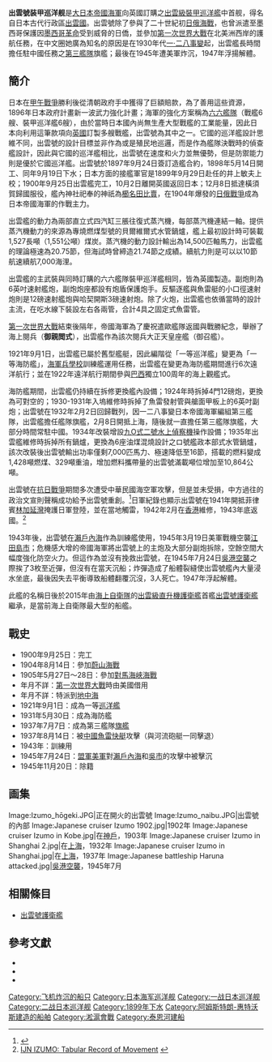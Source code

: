 {{NoteTA
|G1=Unit
}}
{{not|出雲號護衛艦}}
{{軍艦模板
|名稱= {{lang|ja|出雲}} [[File:Naval_Ensign_of_Japan.svg|30px]]<br /><small>{{lang|ja|いずも}}</small>
|名稱2= 
|圖片= [[File:Japanese_cruiser_Izumo.jpg|300px]]
|照片說明= 出云号战舰（1905年）
|圖片2= 
|照片說明2= 
|艦種= [[裝甲巡洋艦|裝甲巡洋艦]]
|擁有國= [[File:Merchant_flag_of_Japan_(1870).svg|25px]][[大日本帝國|大日本帝國]]
|艦級= [[出雲級裝甲巡洋艦|出雲級裝甲巡洋艦]]（1號艦）
|製造=[[英国|英国]][[阿姆斯特朗-惠特沃斯|阿姆斯特朗船厂]]
|動工= 1898年5月12日
|下水= 1899年9月19日
|服役= 1900年9月25日
|退役= 
|結局= 1945年7月24日被擊沉
|除籍= 1945年11月20日
|基準= 9750噸
|滿載= 9906噸
|長度= {{cvt|434|ft|m|sigfig=5}}
|闊度= {{cvt|68|ft|8|in|m}}
|吃水= {{cvt|23|ft|10|in|m|sigfig=3}}
|極速= 20.75節
|引擎=2台直立式四气筒三段鼓胀式蒸汽机,24座燃煤锅炉
|出力= 14500匹
|續航= 7,500浬（10節）
|乘員= 648人
|裝甲= 舷側175毫米<br />甲板67毫米<br />主砲防盾152毫米<br />舰桥381毫米
|艦載機=
|裝備=;完工時
2座双連裝阿姆斯特朗式203毫米45倍徑炮<br />14座单装阿姆斯特朗式152毫米40倍徑速射炮<br />12座阿姆斯特朗式76毫米40倍徑速射炮<br />8座单装47毫米哈乞开斯速射炮<br />四座水下457毫米鱼雷<br>
;1945年<br>
2座雙連裝[[八九式127公厘高射炮|八九式127公釐高射炮]]<br>4門阿姆斯特朗6英吋40倍徑速射艦炮<br>14門[[九六式25毫米高射機炮|九六式25毫米高射機炮]]<br>（三連裝2座、雙連裝2座、單裝4挺）<br>2門[[九三式防空機槍|九三式防空機槍]]
}}
'''出雲號装甲巡洋舰'''是[[大日本帝國海軍|大日本帝國海軍]]向英國訂購之[[出雲級裝甲巡洋艦|出雲級裝甲巡洋艦]]中首舰，得名自日本古代行政區[[出雲國|出雲國]]。出雲號除了參與了二十世紀初[[对马海峡海战|日俄海戰]]，也曾派遣至墨西哥保護因[[墨西哥革命|墨西哥革命]]受到威脅的日僑，並參加[[第一次世界大戰|第一次世界大戰]]在北美洲西岸的護航任務，在中文圈她廣為知名的原因是在1930年代[[一·二八事變|一·二八事變]]起，出雲艦長時間擔任駐中國任務之[[第三艦隊_(日本海軍)#四代（1932年2月2日新編～1939年11月15日改名第一遣支艦隊）|第三艦隊]]旗艦；最後在1945年遭美軍炸沉，1947年浮揚解體。

==簡介==
日本在[[甲午戰爭|甲午戰爭]]勝利後從清朝政府手中獲得了巨額賠款，為了善用這些資源，1896年日本政府計畫新一波武力強化計畫；海軍的強化方案稱為[[六六艦隊|六六艦隊]]（戰艦6艘、裝甲巡洋艦6艘），由於當時日本國內尚無生產大型戰艦的工業能量，因此日本向利用這筆款項向[[英國|英國]]訂製多艘戰艦，出雲號為其中之一。它國的巡洋艦設計思維不同，出雲號的設計目標並非作為{{link-en|通商破交|Commerce raiding}}或是殖民地巡邏，而是作為艦隊決戰時的偵查艦設計，{{cfn|Milanovich|y=2014|p=72}}因此與它國的巡洋艦相比，出雲號在速度和火力並無優勢，但是防禦能力則是優於它國巡洋艦。出雲號於1897年9月24日簽訂造艦合約，1898年5月14日開工、同年9月19日下水；日本方面的接艦軍官是1899年9月29日赴任的井上敏夫上校；1900年9月25日出雲艦完工，10月2日離開英國返回日本；12月8日抵達橫須賀歸國服役，艦內神社祀奉的神祇為[[櫛名田比賣|櫛名田比賣]]，在1904年爆發的[[日俄戰爭|日俄戰爭]]成為日本帝國海軍的作戰主力。

出雲艦的動力為兩部直立式四汽缸三脹往復式蒸汽機，每部蒸汽機連結一軸。{{cfn|Milanovich|y=2014|p=81}}提供蒸汽機動力的來源為專燒燃煤型號的貝爾維爾式水管鍋爐，艦上最初設計時可裝載1,527長噸（1,551公噸）煤炭。{{cfn|Brook|y=1999|p=112}}蒸汽機的動力設計輸出為14,500匹軸馬力，出雲艦的理論極速為20.75節，但海試時曾締造21.74節之成績。續航力則是可以以10節航速續航7,000海浬。

出雲艦的主武裝與同時訂購的六六艦隊裝甲巡洋艦相同，皆為英國製造{{link-en|EOC 8英吋艦炮|EOC 8 inch 45 caliber}}。副炮則為6英吋速射艦炮，副炮炮座都設有炮盾保護炮手。反驅逐艦與魚雷艇的小口徑速射炮則是12磅速射艦炮與哈契開斯3磅速射炮。除了火炮，出雲艦也依循當時的設計主流，在吃水線下裝設左右各兩管，合計4具之固定式魚雷管。{{cfn|Milanovich|y=2014|p=78}}

[[第一次世界大戰|第一次世界大戰]]結束後隔年，帝國海軍為了慶祝遣歐艦隊返國與戰勝紀念，舉辦了海上閱兵（'''御親閲式'''），出雲艦作為該次閱兵大正天皇座艦（御召艦）。

1921年9月1日，出雲艦已屬於舊型艦艇，因此編階從「一等巡洋艦」變更為「一等海防艦」，[[海軍兵學校|海軍兵學校]]訓練艦運用任務，出雲艦在變更為海防艦期間進行6次遠洋航行；並在1922年遠洋航行期間參與[[巴西|巴西]]獨立100周年的海上觀艦式。

海防艦期間，出雲艦仍持續在拆修更換艦內設備；1924年時拆掉4門12磅炮，更換為可對空的{{link-ja|三年式8公分高射炮|四十口径三年式八糎高角砲}}；1930-1931年入塢維修時拆掉了魚雷發射管與艙面甲板上的6英吋副炮；出雲號在1932年2月2日回歸戰列，因一二八事變日本帝國海軍編組第三艦隊，出雲艦擔任艦隊旗艦，2月8日開抵上海，隨後就一直擔任第三艦隊旗艦，大部分時間常駐中國。1934年改裝增設[[九O式二號水上偵察機|九O式二號水上偵察機]]操作設備；1935年出雲艦維修時拆掉所有鍋爐，更換為6座油煤混燒設計之ロ號艦政本部式水管鍋爐，該次改裝後出雲號輸出功率僅剩7,000匹馬力、極速降低至16節，搭載的燃料變成1,428噸燃煤、329噸重油，增加燃料攜帶量的出雲號滿載噸位增加至10,864公噸。

出雲號在[[抗日戰爭|抗日戰爭]]期間多次遭受中華民國海空軍攻擊，但是並未受損，中方過往的政治文宣則聲稱成功給予出雲號重創。<ref name="Harmsen2013">{{cite book|author=Peter Harmsen|title=Shanghai 1937: Stalingrad on the Yangtze|url=https://books.google.com/books?id=jpPUAgAAQBAJ&pg=PT51|date=3 May 2013|publisher=Casemate|isbn=978-1-61200-167-8|page=51}}{{en}}</ref>日軍紀錄也顯示出雲號在1941年開抵菲律賓[[林加延灣|林加延灣]]掩護日軍登陸，並在當地觸雷，1942年2月在[[香港|香港]]維修，1943年底返國。<ref>[http://www.combinedfleet.com/Izumo_t.htm IJN IZUMO: Tabular Record of Movement] {{Wayback|url=http://www.combinedfleet.com/Izumo_t.htm |date=20201111024313 }}{{en}}</ref>

1943年後，出雲號在[[瀨戶內海|瀨戶內海]]作為訓練艦使用，1945年3月19日美軍戰機空襲[[江田島市|江田島市]]；危機感大增的帝國海軍將出雲號上的主炮及大部分副炮拆除，空餘空間大幅度強化防空火力。但這作為並沒有挽救出雲號，在1945年7月24日[[轟炸吳市_(1945年7月)|吳港空襲]]之際挨了3枚至近彈，但沒有在當天沉船；炸彈造成了船體裂縫使出雲號艦內大量浸水坐底，最後因失去平衡導致船體翻覆沉沒，3人死亡。1947年浮起解體。

此艦的名稱日後於2015年由[[海上自衛隊|海上自衛隊]]的[[出雲級直升機護衛艦|出雲級直升機護衛艦]]首艦[[出雲號護衛艦|出雲號護衛艦]]繼承，是當前海上自衛隊最大型的船艦。

== 戰史 ==
* 1900年9月25日：完工
* 1904年8月14日：參加[[蔚山海戰|蔚山海戰]]
* 1905年5月27日～28日：參加[[對馬海峽海戰|對馬海峽海戰]]
* 年月不詳：[[第一次世界大戰|第一次世界大戰]]時由美國借用
* 年月不詳：特派到[[地中海|地中海]]
* 1921年9月1日：成為一等[[巡洋艦|巡洋艦]]
* 1931年5月30日：成為海防艦
* 1937年7月7日：成為第三艦隊[[旗艦|旗艦]]
* 1937年8月14日：被[[中國|中國]][[魚雷快艇|魚雷快艇]]攻擊（與河流砲艇一同擊退）
* 1943年：訓練用
* 1945年7月24日：[[盟軍|盟軍]][[美軍|美軍]]對[[瀨戶內海|瀨戶內海]]和[[吳市|吳市]]的攻擊中被擊沉
* 1945年11月20日：除籍

== 画集 ==
<gallery>
Image:Izumo_hōgeki.JPG|正在開火的出雲號
Image:Izumo_naibu.JPG|出雲號的內部
Image:Japanese cruiser Izumo 1902.jpg|1902年
Image:Japanese cruiser Izumo in Kobe.jpg|在[[神戶|神戶]]，1903年
Image:Japanese cruiser Izumo in Shanghai 2.jpg|在[[上海|上海]]，1932年
Image:Japanese cruiser Izumo in Shanghai.jpg|在[[上海|上海]]，1937年
Image:Japanese battleship Haruna attacked.jpg|[[吳港空襲|吳港空襲]]，1945年7月
</gallery>

==相關條目==
*[[出雲號護衛艦|出雲號護衛艦]]

==參考文獻==
{{Reflist}}
*{{cite book|last=Brook|first=Peter|title=Warship 2000–2001|editor=Preston, Antony|publisher=Conway Maritime Press|location=London|year=2000|chapter=Armoured Cruiser vs. Armoured Cruiser: Ulsan 14 August 1904|isbn=0-85177-791-0}}
*{{cite book|last= Brook |first= Peter|title=Warships for Export: Armstrong Warships 1867–1927 |publisher= World Ship Society |location= Gravesend |year=1999|isbn=0-905617-89-4|ref=harv}}
*{{cite book|editor=Jordan, John|chapter=Armored Cruisers of the Imperial Japanese Navy|last=Milanovich|first=Kathrin|publisher=Conway |location=London|year=2014|title=Warship 2014|isbn=978-1-84486-236-8|ref=harv}}

{{日俄戰爭期間日本海軍艦船}}
{{日本裝甲巡洋艦}}
{{日本海防艦}}
{{DEFAULTSORT:Izumo}}
[[Category:飞机炸沉的船只|Category:飞机炸沉的船只]]
[[Category:日本海军巡洋舰|Category:日本海军巡洋舰]]
[[Category:一战日本巡洋舰|Category:一战日本巡洋舰]]
[[Category:二战日本巡洋舰|Category:二战日本巡洋舰]]
[[Category:1899年下水|Category:1899年下水]]
[[Category:阿姆斯特朗-惠特沃斯建造的船舶|Category:阿姆斯特朗-惠特沃斯建造的船舶]]
[[Category:淞滬會戰|Category:淞滬會戰]]
[[Category:泰恩河建船|Category:泰恩河建船]]